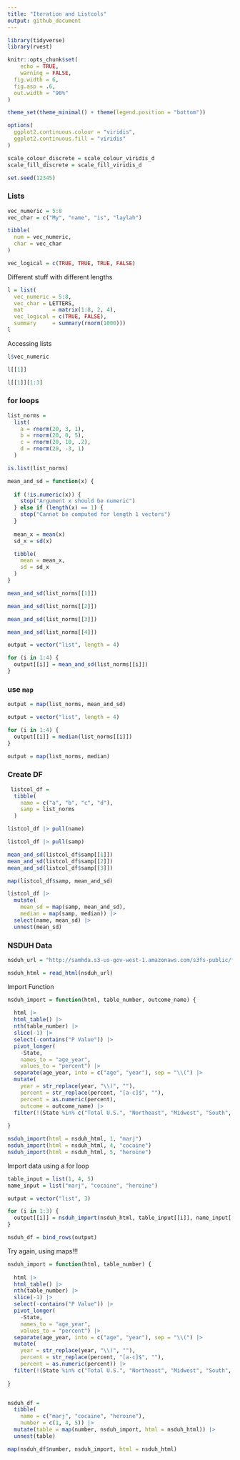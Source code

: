 ```yaml
---
title: "Iteration and Listcols"
output: github_document
---
```


```r
library(tidyverse)
library(rvest)

knitr::opts_chunk$set(
	echo = TRUE,
	warning = FALSE,
  fig.width = 6,
  fig.asp = .6,
  out.width = "90%"
)

theme_set(theme_minimal() + theme(legend.position = "bottom"))

options(
  ggplot2.continuous.colour = "viridis",
  ggplot2.continuous.fill = "viridis"
)

scale_colour_discrete = scale_colour_viridis_d
scale_fill_discrete = scale_fill_viridis_d
```

```r
set.seed(12345)
```


### Lists

```r
vec_numeric = 5:8
vec_char = c("My", "name", "is", "laylah")

tibble(
  num = vec_numeric,
  char = vec_char
)

vec_logical = c(TRUE, TRUE, TRUE, FALSE)
```


Different stuff with different lengths

```r
l = list(
  vec_numeric = 5:8,
  vec_char = LETTERS,
  mat         = matrix(1:8, 2, 4),
  vec_logical = c(TRUE, FALSE),
  summary     = summary(rnorm(1000)))
l
```


Accessing lists

```r
l$vec_numeric

l[[1]]

l[[1]][1:3]
```

### for loops

```r
list_norms = 
  list(
    a = rnorm(20, 3, 1),
    b = rnorm(20, 0, 5),
    c = rnorm(20, 10, .2),
    d = rnorm(20, -3, 1)
  )

is.list(list_norms)
```

```r
mean_and_sd = function(x) {
  
  if (!is.numeric(x)) {
    stop("Argument x should be numeric")
  } else if (length(x) == 1) {
    stop("Cannot be computed for length 1 vectors")
  }
  
  mean_x = mean(x)
  sd_x = sd(x)

  tibble(
    mean = mean_x, 
    sd = sd_x
  )
}
```

```r
mean_and_sd(list_norms[[1]])

mean_and_sd(list_norms[[2]])

mean_and_sd(list_norms[[3]])

mean_and_sd(list_norms[[4]])
```

```r
output = vector("list", length = 4)

for (i in 1:4) {
  output[[i]] = mean_and_sd(list_norms[[i]])
}
```


### use `map`

```r
output = map(list_norms, mean_and_sd)

output = vector("list", length = 4)

for (i in 1:4) {
  output[[i]] = median(list_norms[[i]])
}

output = map(list_norms, median)
```


### Create DF

```r
 listcol_df = 
  tibble(
    name = c("a", "b", "c", "d"),
    samp = list_norms
  )
```

```r
listcol_df |> pull(name)

listcol_df |> pull(samp)

mean_and_sd(listcol_df$samp[[1]])
mean_and_sd(listcol_df$samp[[2]])
mean_and_sd(listcol_df$samp[[3]])

map(listcol_df$samp, mean_and_sd)

listcol_df |> 
  mutate(
    mean_sd = map(samp, mean_and_sd),
    median = map(samp, median)) |> 
  select(name, mean_sd) |> 
  unnest(mean_sd)
```


### NSDUH Data

```r
nsduh_url = "http://samhda.s3-us-gov-west-1.amazonaws.com/s3fs-public/field-uploads/2k15StateFiles/NSDUHsaeShortTermCHG2015.htm"

nsduh_html = read_html(nsduh_url)
```

Import Function

```r
nsduh_import = function(html, table_number, outcome_name) {
  
  html |> 
  html_table() |> 
  nth(table_number) |>
  slice(-1) |> 
  select(-contains("P Value")) |>
  pivot_longer(
    -State,
    names_to = "age_year", 
    values_to = "percent") |>
  separate(age_year, into = c("age", "year"), sep = "\\(") |>
  mutate(
    year = str_replace(year, "\\)", ""),
    percent = str_replace(percent, "[a-c]$", ""),
    percent = as.numeric(percent),
    outcome = outcome_name) |>
  filter(!(State %in% c("Total U.S.", "Northeast", "Midwest", "South", "West")))
  
}

nsduh_import(html = nsduh_html, 1, "marj")
nsduh_import(html = nsduh_html, 4, "cocaine")
nsduh_import(html = nsduh_html, 5, "heroine")
```

Import data using a for loop

```r
table_input = list(1, 4, 5)
name_input = list("marj", "cocaine", "heroine")

output = vector("list", 3)

for (i in 1:3) {
  output[[i]] = nsduh_import(nsduh_html, table_input[[i]], name_input[[i]])
}

nsduh_df = bind_rows(output)
```


Try again, using maps!!!

```r
nsduh_import = function(html, table_number) {
  
  html |> 
  html_table() |> 
  nth(table_number) |>
  slice(-1) |> 
  select(-contains("P Value")) |>
  pivot_longer(
    -State,
    names_to = "age_year", 
    values_to = "percent") |>
  separate(age_year, into = c("age", "year"), sep = "\\(") |>
  mutate(
    year = str_replace(year, "\\)", ""),
    percent = str_replace(percent, "[a-c]$", ""),
    percent = as.numeric(percent)) |> 
  filter(!(State %in% c("Total U.S.", "Northeast", "Midwest", "South", "West")))
  
}


nsduh_df = 
  tibble(
    name = c("marj", "cocaine", "heroine"),
    number = c(1, 4, 5)) |> 
  mutate(table = map(number, nsduh_import, html = nsduh_html)) |> 
  unnest(table)

map(nsduh_df$number, nsduh_import, html = nsduh_html)

```

